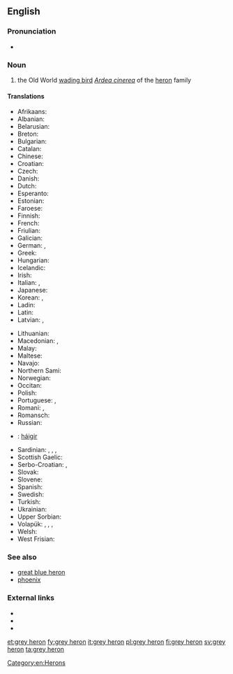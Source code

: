 ==English==
{{rfi}}

===Pronunciation===
* {{IPA|/ɡɹeɪ ˈhɛɹɔn/|lang=en}}

===Noun===
{{en-noun}}

# the Old World [[wading bird]] ''[[Ardea cinerea]]'' of the [[heron]] family

====Translations====
{{trans-top|the Old World wading bird ''Ardea cinerea'' of the heron family}}
* Afrikaans: {{t|af|bloureier}}
* Albanian: {{t|sq|çapka e përhime}}
* Belarusian: {{t|be|шэрая чапля|f|tr=šeraja čaplja|sc=Cyrl}}
* Breton: {{t|br|kerc'heiz louet}}
* Bulgarian: {{t|bg|сива чапла|tr=siva čapla|f}}
* Catalan: {{t|ca|bernat pescaire|m}}
* Chinese: {{t|zh|苍鹭|tr=cāng lù|sc=Hani}}
* Croatian: {{t|sh|siva čaplja}}
* Czech: {{t+|cs|volavka popelavá}}
* Danish: {{t|da|fiskehejre}}
* Dutch: {{t+|nl|blauwe reiger|m}}
* Esperanto: {{t|eo|griza ardeo}}
* Estonian: {{t|et|hallhaigur}}
* Faroese: {{t+|fo|hegri}}
* Finnish: {{t+|fi|harmaahaikara}}
* French: {{t+|fr|héron cendré|m}}
* Friulian: {{t|fur|airon}}
* Galician: {{t|gl|garza real|f}}
* German: {{t+|de|Graureiher|m}}, {{t+|de|Fischreiher|m}}
* Greek: {{t|el|σταχτοτσικνιάς|m|tr=stachtotsikniás}}
* Hungarian: {{t|hu|szürke gém}}
* Icelandic: {{t+|is|gráhegri}}
* Irish: {{t|ga|corr réisc}}
* Italian: {{t+|it|airone cenerino|m}}, {{t|it|ardea cinerea|f}}
* Japanese: {{t|ja|アオサギ|tr=aosagi}}
* Korean: {{t|ko|왜가리|tr=waegari}}, {{t|ko|푸른해오라기|tr=pureun-haeOragi}}
* Ladin: {{t|lld|airon}}
* Latin: {{t|la|ardea cinerea|f}}
* Latvian: {{t|lv|zivju gārnis}}, {{t|lv|dzēse}}
{{trans-mid}}
* Lithuanian: {{t|lt|pilkasis garnys}}
* Macedonian: {{t|mk|гушар|tr=gúšar|m}}, {{t|mk|сива чапjа|tr=síva čapja|f}}
* Malay: {{t|ms|burung seriap}}
* Maltese: {{t|mt|russett griż}}
* Navajo: {{t|nv|tó wónaanídę́ę́ʼ toohjįʼ noołnahii}}
* Northern Sami: {{t|se|ránesháigir}}
* Norwegian: {{t+|no|gråhegre}}
* Occitan: {{t+|oc|bernat pescaire|m}}
* Polish: {{t|pl|czapla siwa|f}}
* Portuguese: {{t|pt|garça-real|f}}, {{t|pt|garça-cinzenta|f}}
* Romani: {{t|rom|kokosturko|m}}, {{t|rom|kokosturka|f}}
* Romansch: {{t|rm|irun grisch}}
* Russian: {{t|ru|серая цапля|tr=séraja tsáplja|f}}
* {{ttbc|Sami}} {{attention|und|Wiktionary considers this a language group; please specify the language more precisely}}: [[háigir]]
* Sardinian: {{t|sc|perdigiorronadas}}, {{t|sc|mengoni}}, {{t|sc|menga}}, {{t|sc|garza}}
* Scottish Gaelic: {{t|gd|corra-ghritheach|f}}
* Serbo-Croatian: {{t|sh|сива чапља|f}}, {{t|sh|siva čaplja|f}}
* Slovak: {{t|sk|volavka popolavá|f}}
* Slovene: {{t|sl|siva čaplja|f}}
* Spanish: {{t|es|garza real europea|f}}
* Swedish: {{t+|sv|gråhäger}}
* Turkish: {{t|tr|külrengi balıkçıl}}
* Ukrainian: {{t|uk|сiра чапля|tr=sira čaplja}}
* Upper Sorbian: {{t|hsb|čapla}}
* Volapük: {{t|vo|härod blövik}} {{qualifier|male or female}}, {{t|vo|hihärod blövik}} {{qualifier|male}}, {{t|vo|jihärod blövik}} {{qualifier|female}}, {{t|vo|härodül blövik}} {{qualifier|male or female offspring}}
* Welsh: {{t|cy|crëyr glas}}
* West Frisian: {{t|fy|ielreager}}
{{trans-bottom}}

===See also===
* [[great blue heron]]
* [[phoenix]] <!-- ultimately from Egyptian for this bird -->

===External links===
* {{pedia}}
* {{specieslite|Ardea cinerea}}
* {{comcatlite|Ardea cinerea}}

[[Category:en:Herons]]

[[et:grey heron]]
[[fy:grey heron]]
[[it:grey heron]]
[[pl:grey heron]]
[[fi:grey heron]]
[[sv:grey heron]]
[[ta:grey heron]]